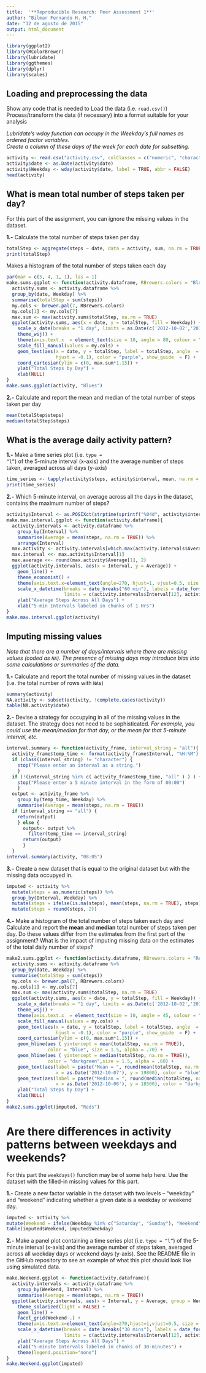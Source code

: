 ```yaml
---
title:  '**Reproducible Research: Peer Assessment 1**'
author: "Bilmar Fernando H. H."
date: "12 de agosto de 2015"
output: html_document
---
```

```r
library(ggplot2)
library(RColorBrewer)
library(lubridate)
library(ggthemes)
library(dplyr)
library(scales)
```

## **Loading and preprocessing the data**

Show any code that is needed to Load the data (i.e. <code>read.csv()</code>)  
Process/transform the data (if necessary) into a format suitable for your analysis

*Lubridate's wday function can occupy in the Weekday's full names as ordered factor variables.*  
*Create a column of these days of the week for each date for subsetting.*

```r
activity <- read.csv("activity.csv", colClasses = c("numeric", "character", "numeric"))
activity$date <- as.Date(activity$date)
activity$Weekday <- wday(activity$date, label = TRUE, abbr = FALSE)
head(activity)
```

## **What is mean total number of steps taken per day?**

For this part of the assignment, you can ignore the missing values in the dataset.

**1.-** Calculate the total number of steps taken per day

```r
totalStep <- aggregate(steps ~ date, data = activity, sum, na.rm = TRUE)
print(totalStep)
```

Makes a histogram of the total number of steps taken each day

```r
par(mar = c(5, 4, 1, 1), las = 1)
make.sums.ggplot <- function(activity.dataframe, RBrewers.colors = "Blues"){
  activity.sums <- activity.dataframe %>%
  group_by(date, Weekday) %>%
  summarise(totalStep = sum(steps))
  my.cols <- brewer.pal(7, RBrewers.colors)
  my.cols[1] <- my.cols[7]
  max.sum <- max(activity.sums$totalStep, na.rm = TRUE)
  ggplot(activity.sums, aes(x = date, y = totalStep, fill = Weekday)) + geom_bar(stat = "identity") +
    scale_x_date(breaks = "1 day", limits = as.Date(c('2012-10-02','2012-11-29'))) +
    theme_wsj() +    
    theme(axis.text.x  = element_text(size = 10, angle = 80, colour = "black", vjust = 1, hjust = 1)) + 
    scale_fill_manual(values = my.cols) + 
    geom_text(aes(x = date, y = totalStep, label = totalStep, angle  = 90, size = 8, 
                  hjust = -0.1), color = "purple", show_guide  = F) + 
    coord_cartesian(ylim = c(0, max.sum*1.15)) +
    ylab("Total Steps by Day") +
    xlab(NULL)
}
make.sums.ggplot(activity, "Blues")
```

**2.-** Calculate and report the mean and median of the total number of steps taken per day
```r
mean(totalStep$steps)
median(totalStep$steps)
```

## **What is the average daily activity pattern?**

**1.-** Make a time series plot (i.e. <code>type = "l"</code>) of the 5-minute interval (x-axis) and the average number of steps taken, averaged across all days (y-axis)
```r
time_series <- tapply(activity$steps, activity$interval, mean, na.rm = TRUE)
print(time_series)
```

**2.-** Which 5-minute interval, on average across all the days in the dataset, contains the maximum number of steps?
```r
activity$Interval <- as.POSIXct(strptime(sprintf("%04d", activity$interval), "%H%M")) 
make.max.interval.ggplot <- function(activity.dataframe){
  activity.intervals <- activity.dataframe %>%
    group_by(Interval) %>%
    summarise(Average = mean(steps, na.rm = TRUE)) %>%
    arrange(Interval)
  max.activity <- activity.intervals[which.max(activity.intervals$Average),]
  max.interval <<- max.activity$Interval[1]
  max.average <<- round(max.activity$Average[1], 2)
  ggplot(activity.intervals, aes(x = Interval, y = Average)) +
    geom_line() +
    theme_economist() +
    theme(axis.text.x=element_text(angle=270, hjust=1, vjust=0.5, size = 10)) + 
    scale_x_datetime(breaks = date_breaks("60 min"), labels = date_format("%H:%M"),
                     limits = c(activity.intervals$Interval[12], activity.intervals$Interval[286-10])) +
    ylab("Average Steps Across All Days") + 
    xlab("5-min Intervals labeled in chunks of 1 Hrs")
}
make.max.interval.ggplot(activity)
```

## **Imputing missing values**

_Note that there are a number of days/intervals where there are missing values (coded as <code>NA</code>). The presence of missing days may introduce bias into some calculations or summaries of the data._

**1.-** Calculate and report the total number of missing values in the dataset (i.e. the total number of rows with <code>NA</code>s)
```r
summary(activity)
NA.activity <- subset(activity, !complete.cases(activity))
table(NA.activity$date)
```

**2.-** Devise a strategy for occupying in all of the missing values in the dataset. The strategy does not need to be sophisticated. _For example, you could use the mean/median for that day, or the mean for that 5-minute interval, etc._
```r
interval.summary <- function(activity_frame, interval_string = "all"){
  activity_frame$temp_time <- format(activity_frame$Interval, "%H:%M")
  if (class(interval_string) != "character") {
    stop("Please enter an interval as a string.")
    }
  if (!(interval_string %in% c( activity_frame$temp_time, "all" ) ) ) {
    stop("Please enter a 5 minute interval in the form of 00:00")
    }
  output <- activity_frame %>% 
    group_by(temp_time, Weekday) %>%
    summarise(Average = mean(steps, na.rm = TRUE))
  if (interval_string == "all") {
    return(output)
    } else {
      output<- output %>%
        filter(temp_time == interval_string)
      return(output)
      }
  }
interval.summary(activity, "08:05")
```

**3.-** Create a new dataset that is equal to the original dataset but with the missing data occupyed in.

```r
imputed <- activity %>%
  mutate(steps = as.numeric(steps)) %>%
  group_by(Interval, Weekday) %>%
  mutate(steps = ifelse(is.na(steps), mean(steps, na.rm = TRUE), steps)) %>%
  mutate(steps = round(steps, 2))
```

**4.-** Make a histogram of the total number of steps taken each day and Calculate and report the **mean** and **median** total number of steps taken per day. Do these values differ from the estimates from the first part of the assignment? What is the impact of imputing missing data on the estimates of the total daily number of steps?
```r
make2.sums.ggplot <- function(activity.dataframe, RBrewers.colors = "Reds"){
  activity.sums <- activity.dataframe %>%
  group_by(date, Weekday) %>%
  summarise(totalStep = sum(steps))
  my.cols <- brewer.pal(7, RBrewers.colors)
  my.cols[1] <- my.cols[7]
  max.sum <- max(activity.sums$totalStep, na.rm = TRUE)
  ggplot(activity.sums, aes(x = date, y = totalStep, fill = Weekday)) + geom_bar(stat = "identity") +
    scale_x_date(breaks = "1 day", limits = as.Date(c('2012-10-02','2012-11-29'))) +
    theme_wsj() +    
    theme(axis.text.x  = element_text(size = 10, angle = 45, colour = "black", vjust = 1, hjust = 1)) + 
    scale_fill_manual(values = my.cols) + 
    geom_text(aes(x = date, y = totalStep, label = totalStep, angle  = 90, size = 8, 
                  hjust = -0.1), color = "purple", show_guide  = F) + 
    coord_cartesian(ylim = c(0, max.sum*1.15)) +
    geom_hline(aes ( yintercept = mean(totalStep, na.rm = TRUE)), 
               color = "blue", size = 1.5, alpha = .70) + 
    geom_hline(aes ( yintercept = median(totalStep, na.rm = TRUE)), 
               color = "darkgreen",size = 1.5, alpha = .60) +
    geom_text(aes(label = paste("Mean = ", round(mean(totalStep, na.rm = TRUE), 5)),
                  x = as.Date('2012-10-07'), y = 19800), color = "blue", size = 6) +
    geom_text(aes(label = paste("Median = ", round(median(totalStep, na.rm = TRUE), 5)),
                  x = as.Date('2012-10-06'), y = 18500), color = "darkgreen", size = 6) +
    ylab("Total Steps by Day") +
    xlab(NULL)
}
make2.sums.ggplot(imputed, "Reds")
```

# **Are there differences in activity patterns between weekdays and weekends?**

For this part the <code>weekdays()</code> function may be of some help here. Use the dataset with the filled-in missing values for this part.

**1.-** Create a new factor variable in the dataset with two levels – “weekday” and “weekend” indicating whether a given date is a weekday or weekend day.
```r
imputed <- activity %>%
mutate(Weekend = ifelse(Weekday %in% c("Saturday", "Sunday"), "Weekend", "Weekday"))
table(imputed$Weekend, imputed$Weekday)
```

**2.-** Make a panel plot containing a time series plot (i.e. <code>type = "l"</code>) of the 5-minute interval (x-axis) and the average number of steps taken, averaged across all weekday days or weekend days (y-axis). See the README file in the GitHub repository to see an example of what this plot should look like using simulated data.
```r
make.Weekend.ggplot <- function(activity.dataframe){
  activity.intervals <- activity.dataframe %>%
    group_by(Weekend, Interval) %>%
    summarise(Average = mean(steps, na.rm = TRUE))
  ggplot(activity.intervals, aes(x = Interval, y = Average, group = Weekend, color = Weekend)) +
    theme_solarized(light = FALSE) +
    geom_line() +
    facet_grid(Weekend~.) +
    theme(axis.text.x=element_text(angle=270,hjust=1,vjust=0.5, size = 10)) + 
    scale_x_datetime(breaks = date_breaks("30 mins"), labels = date_format("%H:%M"),
                     limits = c(activity.intervals$Interval[12], activity.intervals$Interval[286-10])) +
    ylab("Average Steps Across All Days") + 
    xlab("5-minute Intervals labeled in chunks of 30-minutes") +
    theme(legend.position="none")
}
make.Weekend.ggplot(imputed)
```
